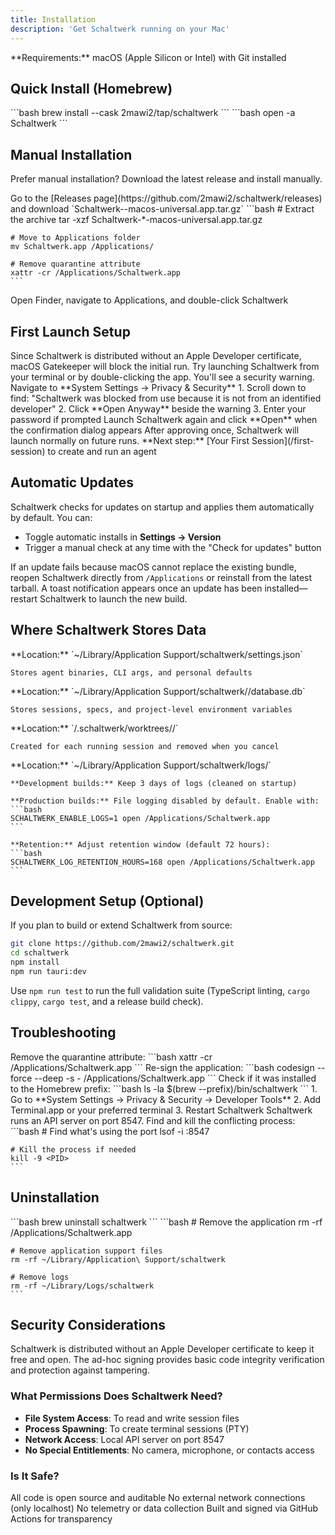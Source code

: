 ```yaml
---
title: Installation
description: 'Get Schaltwerk running on your Mac'
---
```


<Info>
  **Requirements:** macOS (Apple Silicon or Intel) with Git installed
</Info>

## Quick Install (Homebrew)

<Steps>
  <Step title="Install Schaltwerk">
    ```bash
    brew install --cask 2mawi2/tap/schaltwerk
    ```
  </Step>

  <Step title="Launch the app">
    ```bash
    open -a Schaltwerk
    ```
  </Step>
</Steps>

## Manual Installation

Prefer manual installation? Download the latest release and install manually.

<Steps>
  <Step title="Download the application">
    Go to the [Releases page](https://github.com/2mawi2/schaltwerk/releases) and download `Schaltwerk-<version>-macos-universal.app.tar.gz`
  </Step>

  <Step title="Extract and install">
    ```bash
    # Extract the archive
    tar -xzf Schaltwerk-*-macos-universal.app.tar.gz

    # Move to Applications folder
    mv Schaltwerk.app /Applications/

    # Remove quarantine attribute
    xattr -cr /Applications/Schaltwerk.app
    ```
  </Step>

  <Step title="Launch from Applications">
    Open Finder, navigate to Applications, and double-click Schaltwerk
  </Step>
</Steps>

## First Launch Setup

<Warning>
  Since Schaltwerk is distributed without an Apple Developer certificate, macOS Gatekeeper will block the initial run.
</Warning>

<Steps>
  <Step title="Attempt first launch">
    Try launching Schaltwerk from your terminal or by double-clicking the app. You'll see a security warning.
  </Step>

  <Step title="Open System Settings">
    Navigate to **System Settings → Privacy & Security**
  </Step>

  <Step title="Approve the application">
    1. Scroll down to find: "Schaltwerk was blocked from use because it is not from an identified developer"
    2. Click **Open Anyway** beside the warning
    3. Enter your password if prompted
  </Step>

  <Step title="Confirm launch">
    Launch Schaltwerk again and click **Open** when the confirmation dialog appears
  </Step>
</Steps>

<Check>
  After approving once, Schaltwerk will launch normally on future runs.
</Check>

<Tip>
  **Next step:** [Your First Session](/first-session) to create and run an agent
</Tip>

## Automatic Updates

Schaltwerk checks for updates on startup and applies them automatically by default. You can:

- Toggle automatic installs in **Settings → Version**
- Trigger a manual check at any time with the "Check for updates" button

If an update fails because macOS cannot replace the existing bundle, reopen Schaltwerk directly from `/Applications` or reinstall from the latest tarball. A toast notification appears once an update has been installed—restart Schaltwerk to launch the new build.

## Where Schaltwerk Stores Data

<AccordionGroup>
  <Accordion title="App Settings">
    **Location:** `~/Library/Application Support/schaltwerk/settings.json`

    Stores agent binaries, CLI args, and personal defaults
  </Accordion>

  <Accordion title="Project State">
    **Location:** `~/Library/Application Support/schaltwerk/<project-name>/database.db`

    Stores sessions, specs, and project-level environment variables
  </Accordion>

  <Accordion title="Git Worktrees">
    **Location:** `<repo>/.schaltwerk/worktrees/<session-name>/`

    Created for each running session and removed when you cancel
  </Accordion>

  <Accordion title="Logs">
    **Location:** `~/Library/Application Support/schaltwerk/logs/`

    **Development builds:** Keep 3 days of logs (cleaned on startup)

    **Production builds:** File logging disabled by default. Enable with:
    ```bash
    SCHALTWERK_ENABLE_LOGS=1 open /Applications/Schaltwerk.app
    ```

    **Retention:** Adjust retention window (default 72 hours):
    ```bash
    SCHALTWERK_LOG_RETENTION_HOURS=168 open /Applications/Schaltwerk.app
    ```
  </Accordion>
</AccordionGroup>

## Development Setup (Optional)

If you plan to build or extend Schaltwerk from source:

```bash
git clone https://github.com/2mawi2/schaltwerk.git
cd schaltwerk
npm install
npm run tauri:dev
```

Use `npm run test` to run the full validation suite (TypeScript linting, `cargo clippy`, `cargo test`, and a release build check).

## Troubleshooting

<AccordionGroup>
  <Accordion title="Schaltwerk is damaged and can't be opened">
    Remove the quarantine attribute:
    ```bash
    xattr -cr /Applications/Schaltwerk.app
    ```
  </Accordion>

  <Accordion title="The application Schaltwerk can't be opened">
    Re-sign the application:
    ```bash
    codesign --force --deep -s - /Applications/Schaltwerk.app
    ```
  </Accordion>

  <Accordion title="App doesn't appear in Applications after Homebrew install">
    Check if it was installed to the Homebrew prefix:
    ```bash
    ls -la $(brew --prefix)/bin/schaltwerk
    ```
  </Accordion>

  <Accordion title="Terminal permissions issues">
    1. Go to **System Settings → Privacy & Security → Developer Tools**
    2. Add Terminal.app or your preferred terminal
    3. Restart Schaltwerk
  </Accordion>

  <Accordion title="Port 8547 already in use">
    Schaltwerk runs an API server on port 8547. Find and kill the conflicting process:
    ```bash
    # Find what's using the port
    lsof -i :8547

    # Kill the process if needed
    kill -9 <PID>
    ```
  </Accordion>
</AccordionGroup>

## Uninstallation

<Tabs>
  <Tab title="Homebrew">
    ```bash
    brew uninstall schaltwerk
    ```
  </Tab>
  <Tab title="Manual">
    ```bash
    # Remove the application
    rm -rf /Applications/Schaltwerk.app

    # Remove application support files
    rm -rf ~/Library/Application\ Support/schaltwerk

    # Remove logs
    rm -rf ~/Library/Logs/schaltwerk
    ```
  </Tab>
</Tabs>

## Security Considerations

<Info>
  Schaltwerk is distributed without an Apple Developer certificate to keep it free and open. The ad-hoc signing provides basic code integrity verification and protection against tampering.
</Info>

### What Permissions Does Schaltwerk Need?

- **File System Access**: To read and write session files
- **Process Spawning**: To create terminal sessions (PTY)
- **Network Access**: Local API server on port 8547
- **No Special Entitlements**: No camera, microphone, or contacts access

### Is It Safe?

<Check>All code is open source and auditable</Check>
<Check>No external network connections (only localhost)</Check>
<Check>No telemetry or data collection</Check>
<Check>Built and signed via GitHub Actions for transparency</Check>

